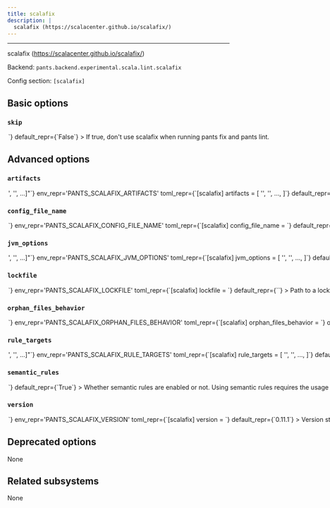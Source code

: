 ```yaml
---
title: scalafix
description: |
  scalafix (https://scalacenter.github.io/scalafix/)
---
```



---

scalafix (https://scalacenter.github.io/scalafix/)

Backend: <span className="color--primary">`pants.backend.experimental.scala.lint.scalafix`</span>

Config section: <span className="color--primary">`[scalafix]`</span>

<span className={styles.options}>

## Basic options

### `skip`

<Option
  cli_repr={`--[no-]scalafix-skip`}
  env_repr='PANTS_SCALAFIX_SKIP'
  toml_repr={`[scalafix]
skip = <bool>`}
  default_repr={`False`}
>

If true, don&#x27;t use scalafix when running `pants fix` and `pants lint`.

</Option>

## Advanced options

### `artifacts`

<Option
  cli_repr={`--scalafix-artifacts="['<str>', '<str>', ...]"`}
  env_repr='PANTS_SCALAFIX_ARTIFACTS'
  toml_repr={`[scalafix]
artifacts = [
    '<str>',
    '<str>',
    ...,
]`}
  default_repr={`[\n  "ch.epfl.scala:scalafix-cli_2.13.12:{version}"\n]`}
>

Artifact requirements for this tool using specified as either the address of a `jvm_artifact` target or, alternatively, as a colon-separated Maven coordinates (e.g., `group:name:version`). For Maven coordinates, the string `{version}` version will be substituted with the value of the `[scalafix].version` option.

</Option>

### `config_file_name`

<Option
  cli_repr={`--scalafix-config-file-name=<str>`}
  env_repr='PANTS_SCALAFIX_CONFIG_FILE_NAME'
  toml_repr={`[scalafix]
config_file_name = <str>`}
  default_repr={`.scalafix.conf`}
>

Name of a config file understood by scalafix (https://scalacenter.github.io/scalafix/docs/users/configuration.html). The plugin will search the ancestors of each directory in which Scala files are found for a config file of this name.

</Option>

### `jvm_options`

<Option
  cli_repr={`--scalafix-jvm-options="['<str>', '<str>', ...]"`}
  env_repr='PANTS_SCALAFIX_JVM_OPTIONS'
  toml_repr={`[scalafix]
jvm_options = [
    '<str>',
    '<str>',
    ...,
]`}
  default_repr={`[]`}
>

List of JVM options to pass to `scalafix` JVM processes.

Options set here will be added to those set in `[jvm].global_options`. Please check the documentation for the `jvm` subsystem to see what values are accepted here.

</Option>

### `lockfile`

<Option
  cli_repr={`--scalafix-lockfile=<str>`}
  env_repr='PANTS_SCALAFIX_LOCKFILE'
  toml_repr={`[scalafix]
lockfile = <str>`}
  default_repr={`<default>`}
>

Path to a lockfile used for installing the tool.

Set to the string `<default>` to use a lockfile provided by Pants, so long as you have not changed the `--version` option. See https://github.com/pantsbuild/pants/blob/release_2.27.0.dev2/src/python/pants/backend/scala/lint/scalafix/scalafix.default.lockfile.txt for the default lockfile contents.

To use a custom lockfile, set this option to a file path relative to the build root, then run `pants generate-lockfiles --resolve=scalafix`.

</Option>

### `orphan_files_behavior`

<Option
  cli_repr={`--scalafix-orphan-files-behavior=<OrphanFilepathConfigBehavior>`}
  env_repr='PANTS_SCALAFIX_ORPHAN_FILES_BEHAVIOR'
  toml_repr={`[scalafix]
orphan_files_behavior = <OrphanFilepathConfigBehavior>`}
  one_of='ignore, error, warn'
  default_repr={`error`}
>

Whether to ignore, error or show a warning when files are found that are not covered by the config file provided in `[scalafix].config_file_name` setting.

</Option>

### `rule_targets`

<Option
  cli_repr={`--scalafix-rule-targets="['<str>', '<str>', ...]"`}
  env_repr='PANTS_SCALAFIX_RULE_TARGETS'
  toml_repr={`[scalafix]
rule_targets = [
    '<str>',
    '<str>',
    ...,
]`}
  default_repr={`[]`}
>

List of targets providing additional Scalafix rules.

</Option>

### `semantic_rules`

<Option
  cli_repr={`--[no-]scalafix-semantic-rules`}
  env_repr='PANTS_SCALAFIX_SEMANTIC_RULES'
  toml_repr={`[scalafix]
semantic_rules = <bool>`}
  default_repr={`True`}
>

Whether semantic rules are enabled or not.

Using semantic rules requires the usage of the `semanticdb-scalac` plugin and will trigger compilation of the source code before running scalafix on the sources.

</Option>

### `version`

<Option
  cli_repr={`--scalafix-version=<str>`}
  env_repr='PANTS_SCALAFIX_VERSION'
  toml_repr={`[scalafix]
version = <str>`}
  default_repr={`0.11.1`}
>

Version string for the tool. This is available for substitution in the `[scalafix].artifacts` option by including the string `{version}`.

</Option>

## Deprecated options

None

## Related subsystems

None

</span>
